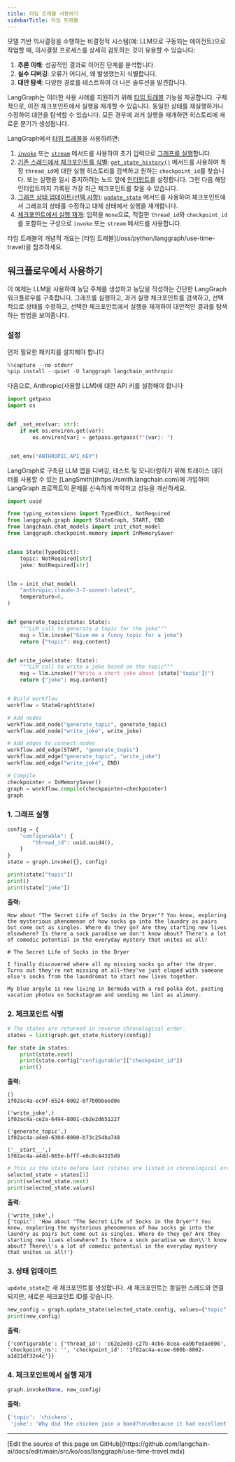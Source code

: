 ```yaml
---
title: 타임 트래블 사용하기
sidebarTitle: 타임 트래블
---
```



<AlphaCallout />

모델 기반 의사결정을 수행하는 비결정적 시스템(예: LLM으로 구동되는 에이전트)으로 작업할 때, 의사결정 프로세스를 상세히 검토하는 것이 유용할 수 있습니다:

1. <Icon icon="lightbulb" size={16} /> **추론 이해**: 성공적인 결과로 이어진 단계를 분석합니다.
2. <Icon icon="bug" size={16} /> **실수 디버깅**: 오류가 어디서, 왜 발생했는지 식별합니다.
3. <Icon icon="magnifying-glass" size={16} /> **대안 탐색**: 다양한 경로를 테스트하여 더 나은 솔루션을 발견합니다.

LangGraph는 이러한 사용 사례를 지원하기 위해 [타임 트래블](/oss/python/langgraph/use-time-travel) 기능을 제공합니다. 구체적으로, 이전 체크포인트에서 실행을 재개할 수 있습니다. 동일한 상태를 재실행하거나 수정하여 대안을 탐색할 수 있습니다. 모든 경우에 과거 실행을 재개하면 히스토리에 새로운 분기가 생성됩니다.

LangGraph에서 [타임 트래블](/oss/python/langgraph/use-time-travel)을 사용하려면:

1. [`invoke`](https://langchain-ai.github.io/langgraph/reference/graphs/#langgraph.graph.state.CompiledStateGraph.invoke) 또는 [`stream`](https://langchain-ai.github.io/langgraph/reference/graphs/#langgraph.graph.state.CompiledStateGraph.stream) 메서드를 사용하여 초기 입력으로 [그래프를 실행](#1-run-the-graph)합니다.
2. [기존 스레드에서 체크포인트를 식별](#2-identify-a-checkpoint): [`get_state_history()`](https://langchain-ai.github.io/langgraph/reference/graphs/#langgraph.graph.state.CompiledStateGraph.get_state_history) 메서드를 사용하여 특정 `thread_id`에 대한 실행 히스토리를 검색하고 원하는 `checkpoint_id`를 찾습니다.
  또는 실행을 일시 중지하려는 노드 앞에 [인터럽트](/oss/python/langgraph/interrupts)를 설정합니다. 그런 다음 해당 인터럽트까지 기록된 가장 최근 체크포인트를 찾을 수 있습니다.
3. [그래프 상태 업데이트(선택 사항)](#3-update-the-state-optional): [`update_state`](https://langchain-ai.github.io/langgraph/reference/graphs/#langgraph.graph.state.CompiledStateGraph.update_state) 메서드를 사용하여 체크포인트에서 그래프의 상태를 수정하고 대체 상태에서 실행을 재개합니다.
4. [체크포인트에서 실행 재개](#4-resume-execution-from-the-checkpoint): 입력을 `None`으로, 적절한 `thread_id`와 `checkpoint_id`를 포함하는 구성으로 `invoke` 또는 `stream` 메서드를 사용합니다.




<Tip>
타임 트래블의 개념적 개요는 [타임 트래블](/oss/python/langgraph/use-time-travel)을 참조하세요.
</Tip>

## 워크플로우에서 사용하기

이 예제는 LLM을 사용하여 농담 주제를 생성하고 농담을 작성하는 간단한 LangGraph 워크플로우를 구축합니다. 그래프를 실행하고, 과거 실행 체크포인트를 검색하고, 선택적으로 상태를 수정하고, 선택한 체크포인트에서 실행을 재개하여 대안적인 결과를 탐색하는 방법을 보여줍니다.

### 설정

먼저 필요한 패키지를 설치해야 합니다

```python
%%capture --no-stderr
%pip install --quiet -U langgraph langchain_anthropic
```




다음으로, Anthropic(사용할 LLM)에 대한 API 키를 설정해야 합니다

```python
import getpass
import os


def _set_env(var: str):
    if not os.environ.get(var):
        os.environ[var] = getpass.getpass(f"{var}: ")


_set_env("ANTHROPIC_API_KEY")
```




<Tip>
LangGraph로 구축된 LLM 앱을 디버깅, 테스트 및 모니터링하기 위해 트레이스 데이터를 사용할 수 있는 [LangSmith](https://smith.langchain.com)에 가입하여 LangGraph 프로젝트의 문제를 신속하게 파악하고 성능을 개선하세요.
</Tip>

```python
import uuid

from typing_extensions import TypedDict, NotRequired
from langgraph.graph import StateGraph, START, END
from langchain.chat_models import init_chat_model
from langgraph.checkpoint.memory import InMemorySaver


class State(TypedDict):
    topic: NotRequired[str]
    joke: NotRequired[str]


llm = init_chat_model(
    "anthropic:claude-3-7-sonnet-latest",
    temperature=0,
)


def generate_topic(state: State):
    """LLM call to generate a topic for the joke"""
    msg = llm.invoke("Give me a funny topic for a joke")
    return {"topic": msg.content}


def write_joke(state: State):
    """LLM call to write a joke based on the topic"""
    msg = llm.invoke(f"Write a short joke about {state['topic']}")
    return {"joke": msg.content}


# Build workflow
workflow = StateGraph(State)

# Add nodes
workflow.add_node("generate_topic", generate_topic)
workflow.add_node("write_joke", write_joke)

# Add edges to connect nodes
workflow.add_edge(START, "generate_topic")
workflow.add_edge("generate_topic", "write_joke")
workflow.add_edge("write_joke", END)

# Compile
checkpointer = InMemorySaver()
graph = workflow.compile(checkpointer=checkpointer)
graph
```




### 1. 그래프 실행

```python
config = {
    "configurable": {
        "thread_id": uuid.uuid4(),
    }
}
state = graph.invoke({}, config)

print(state["topic"])
print()
print(state["joke"])
```




**출력:**

```
How about "The Secret Life of Socks in the Dryer"? You know, exploring the mysterious phenomenon of how socks go into the laundry as pairs but come out as singles. Where do they go? Are they starting new lives elsewhere? Is there a sock paradise we don't know about? There's a lot of comedic potential in the everyday mystery that unites us all!

# The Secret Life of Socks in the Dryer

I finally discovered where all my missing socks go after the dryer. Turns out they're not missing at all—they've just eloped with someone else's socks from the laundromat to start new lives together.

My blue argyle is now living in Bermuda with a red polka dot, posting vacation photos on Sockstagram and sending me lint as alimony.
```

### 2. 체크포인트 식별

```python
# The states are returned in reverse chronological order.
states = list(graph.get_state_history(config))

for state in states:
    print(state.next)
    print(state.config["configurable"]["checkpoint_id"])
    print()
```

**출력:**

```
()
1f02ac4a-ec9f-6524-8002-8f7b0bbeed0e

('write_joke',)
1f02ac4a-ce2a-6494-8001-cb2e2d651227

('generate_topic',)
1f02ac4a-a4e0-630d-8000-b73c254ba748

('__start__',)
1f02ac4a-a4dd-665e-bfff-e6c8c44315d9
```




```python
# This is the state before last (states are listed in chronological order)
selected_state = states[1]
print(selected_state.next)
print(selected_state.values)
```

**출력:**

```
('write_joke',)
{'topic': 'How about "The Secret Life of Socks in the Dryer"? You know, exploring the mysterious phenomenon of how socks go into the laundry as pairs but come out as singles. Where do they go? Are they starting new lives elsewhere? Is there a sock paradise we don\\'t know about? There\\'s a lot of comedic potential in the everyday mystery that unites us all!'}
```




<a id="optional"></a>
### 3. 상태 업데이트

`update_state`는 새 체크포인트를 생성합니다. 새 체크포인트는 동일한 스레드와 연결되지만, 새로운 체크포인트 ID를 갖습니다.

```python
new_config = graph.update_state(selected_state.config, values={"topic": "chickens"})
print(new_config)
```

**출력:**

```
{'configurable': {'thread_id': 'c62e2e03-c27b-4cb6-8cea-ea9bfedae006', 'checkpoint_ns': '', 'checkpoint_id': '1f02ac4a-ecee-600b-8002-a1d21df32e4c'}}
```




### 4. 체크포인트에서 실행 재개

```python
graph.invoke(None, new_config)
```

**출력:**

```python
{'topic': 'chickens',
 'joke': 'Why did the chicken join a band?\n\nBecause it had excellent drumsticks!'}
```

---

<Callout icon="pen-to-square" iconType="regular">
  [Edit the source of this page on GitHub](https://github.com/langchain-ai/docs/edit/main/src/ko/oss/langgraph/use-time-travel.mdx)
</Callout>

